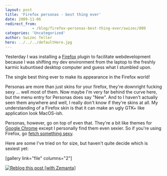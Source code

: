 ```yaml
---
layout: post
title: 'Firefox personas - best thing ever'
date: 2009-11-06
redirect_from: 
            - /blog/firefox-personas-best-thing-ever/swizec/809
categories: 'Uncategorized'
author: Swizec Teller
hero: ../../../defaultHero.jpg
---
```

Yesterday I was installing a [Firefox](http://www.mozilla.com/en-US/firefox/ "Firefox") plugin to facilitate webdevelopment because I was shifting my dev environment from the laptop to the freshly karmic kubuntised desktop computer and guess what I stumbled upon.



The single best thing ever to make its appearance in the Firefox world!



Personas are more than just skins for your firefox, they're downright fucking sexy ... well most of them. Now maybe I'm very far behind the curve here, but the menu entry for Personas does say "New". And to I haven't actually seen them anywhere and well, I really don't know if they're skins at all. My understanding of a Firefox skin is that it can make an ugly GTK+ like application look MacOS-ish.



Personas, however, go on top of even that. They're a bit like themes for [Google Chrome](http://www.google.com/chrome "Google Chrome") except I personally find them even sexier. So if you're using Firefox, go [fetch something sexy](https://addons.mozilla.org/en-US/firefox/personas/).



Here are some I've tried on for size, but haven't quite decide which is sexiest yet:



\[gallery link="file" columns="2"]

[![Reblog this post \[with Zemanta\]](http://img.zemanta.com/reblog_e.png?x-id=8ae49c52-9517-4774-a815-ecb0262402b4)](http://reblog.zemanta.com/zemified/8ae49c52-9517-4774-a815-ecb0262402b4/ "Reblog this post \[with Zemanta]")
